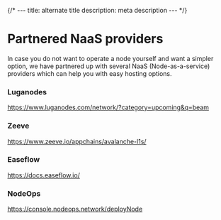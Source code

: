 {/* ---
title: alternate title
description: meta description
--- */}

# Partnered NaaS providers

In case you do not want to operate a node yourself and want a simpler option, we have partnered up with several NaaS (Node-as-a-service) providers which can help you with easy hosting options.

### Luganodes 

https://www.luganodes.com/network/?category=upcoming&q=beam

### Zeeve

https://www.zeeve.io/appchains/avalanche-l1s/

### Easeflow

https://docs.easeflow.io/

### NodeOps

https://console.nodeops.network/deployNode
